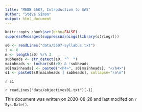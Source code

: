 ```yaml
---
title: "MEDB 5507, Introduction to SAS"
author: "Steve Simon"
output: html_document
---
```


```r
knitr::opts_chunk$set(echo=FALSE)
suppressMessages(suppressWarnings(library(stringr)))
```

```r
s0 <- readLines("data/5507-syllabus.txt")
i <- 0
n <- length(s0) %/% 3
subheads <- str_detect(s0, "^  ")
mainheads <- (nchar(s0)>0) & !subheads
s0[mainheads] <- paste0("<h4>", s0[mainheads], "</h4>")
s1 <- paste0(s0[mainheads | subheads], collapse="\n\n")
```

`r s1`

`r readLines("data/objectives01.txt")[-1]`


This document was written on 2020-08-26 and last modifed on `r Sys.Date()`.